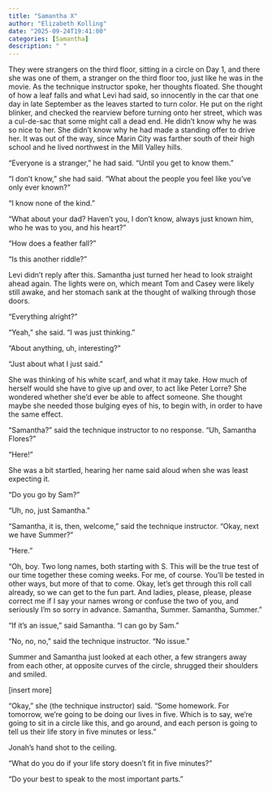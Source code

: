 ```yaml
---
title: "Samantha X"
author: "Elizabeth Kolling"
date: "2025-09-24T19:41:00"
categories: [Samantha]
description: " "
---
```



They were strangers on the third floor, sitting in a circle on Day 1, and there she was one of them, a stranger on the third floor too, just like he was in the movie. As the technique instructor spoke, her thoughts floated. She thought of how a leaf falls and what Levi had said, so innocently in the car that one day in late September as the leaves started to turn color. He put on the right blinker, and checked the rearview before turning onto her street, which was a cul-de-sac that some might call a dead end. He didn’t know why he was so nice to her. She didn’t know why he had made a standing offer to drive her. It was out of the way, since Marin City was farther south of their high school and he lived northwest in the Mill Valley hills.

“Everyone is a stranger,” he had said. “Until you get to know them.”

“I don’t know,” she had said. “What about the people you feel like you’ve only ever known?”

“I know none of the kind.” 

“What about your dad? Haven’t you, I don’t know, always just known him, who he was to you, and his heart?” 

"How does a feather fall?"

"Is this another riddle?"

Levi didn’t reply after this. Samantha just turned her head to look straight ahead again. The lights were on, which meant Tom and Casey were likely still awake, and her stomach sank at the thought of walking through those doors. 

“Everything alright?”

“Yeah,” she said. “I was just thinking.”

“About anything, uh, interesting?”

“Just about what I just said.”

She was thinking of his white scarf, and what it may take. How much of herself would she have to give up and over, to act like Peter Lorre? She wondered whether she’d ever be able to affect someone. She thought maybe she needed those bulging eyes of his, to begin with, in order to have the same effect. 

“Samantha?” said the technique instructor to no response. “Uh, Samantha Flores?”

“Here!” 

She was a bit startled, hearing her name said aloud when she was least expecting it. 

“Do you go by Sam?” 

“Uh, no, just Samantha.” 

“Samantha, it is, then, welcome,” said the technique instructor. “Okay, next we have Summer?” 

“Here.”

“Oh, boy. Two long names, both starting with S. This will be the true test of our time together these coming weeks. For me, of course. You’ll be tested in other ways, but more of that to come. Okay, let’s get through this roll call already, so we can get to the fun part. And ladies, please, please, please correct me if I say your names wrong or confuse the two of you, and seriously I’m so sorry in advance. Samantha, Summer. Samantha, Summer.”

"If it's an issue," said Samantha. "I can go by Sam."

"No, no, no," said the technique instructor. "No issue." 

Summer and Samantha just looked at each other, a few strangers away from each other, at opposite curves of the circle, shrugged their shoulders and smiled. 

[insert more]

"Okay," she (the technique instructor) said. "Some homework. For tomorrow, we're going to be doing our lives in five. Which is to say, we're going to sit in a circle like this, and go around, and each person is going to tell us their life story in five minutes or less." 

Jonah's hand shot to the ceiling.  

"What do you do if your life story doesn't fit in five minutes?"

"Do your best to speak to the most important parts." 

